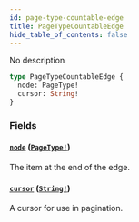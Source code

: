 ```yaml
---
id: page-type-countable-edge
title: PageTypeCountableEdge
hide_table_of_contents: false
---
```


No description

```graphql
type PageTypeCountableEdge {
  node: PageType!
  cursor: String!
}
```

### Fields

#### [`node`](#) ([`PageType!`](../../../developer/api-reference/objects/page-type))

The item at the end of the edge.

#### [`cursor`](#) ([`String!`](../../../developer/api-reference/scalars/string))

A cursor for use in pagination.
